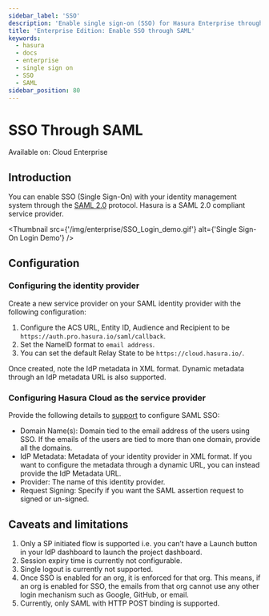```yaml
---
sidebar_label: 'SSO'
description: 'Enable single sign-on (SSO) for Hasura Enterprise through the SAML 2.0 protocol'
title: 'Enterprise Edition: Enable SSO through SAML'
keywords:
  - hasura
  - docs
  - enterprise
  - single sign on
  - SSO
  - SAML
sidebar_position: 80
---
```



# SSO Through SAML

<div className="badge badge--primary heading-badge">Available on: Cloud Enterprise</div>

## Introduction

You can enable SSO (Single Sign-On) with your identity management system through the
[SAML 2.0](http://docs.oasis-open.org/security/saml/Post2.0/sstc-saml-tech-overview-2.0.html) protocol. Hasura is a SAML
2.0 compliant service provider.

<Thumbnail src={'/img/enterprise/SSO_Login_demo.gif'} alt={'Single Sign-On Login Demo'} />

## Configuration

### Configuring the identity provider

Create a new service provider on your SAML identity provider with the following configuration:

1. Configure the ACS URL, Entity ID, Audience and Recipient to be `https://auth.pro.hasura.io/saml/callback`.
2. Set the NameID format to `email address`.
3. You can set the default Relay State to be `https://cloud.hasura.io/`.

Once created, note the IdP metadata in XML format. Dynamic metadata through an IdP metadata URL is also supported.

### Configuring Hasura Cloud as the service provider

Provide the following details to [support](https://cloud.hasura.io/support/create-ticket) to configure SAML SSO:

- Domain Name(s): Domain tied to the email address of the users using SSO. If the emails of the users are tied to more
  than one domain, provide all the domains.
- IdP Metadata: Metadata of your identity provider in XML format. If you want to configure the metadata through a
  dynamic URL, you can instead provide the IdP Metadata URL.
- Provider: The name of this identity provider.
- Request Signing: Specify if you want the SAML assertion request to signed or un-signed.

## Caveats and limitations

1. Only a SP initiated flow is supported i.e. you can’t have a Launch button in your IdP dashboard to launch the project
   dashboard.
2. Session expiry time is currently not configurable.
3. Single logout is currently not supported.
4. Once SSO is enabled for an org, it is enforced for that org. This means, if an org is enabled for SSO, the emails
   from that org cannot use any other login mechanism such as Google, GitHub, or email.
5. Currently, only SAML with HTTP POST binding is supported.
